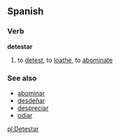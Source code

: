 ==Spanish==
===Verb===
'''detestar'''

# to [[detest]], to [[loathe]], to [[abominate]]

===See also===
*[[abominar]]
*[[desdeñar]]
*[[despreciar]]
*[[odiar]]

[[pl:Detestar]]